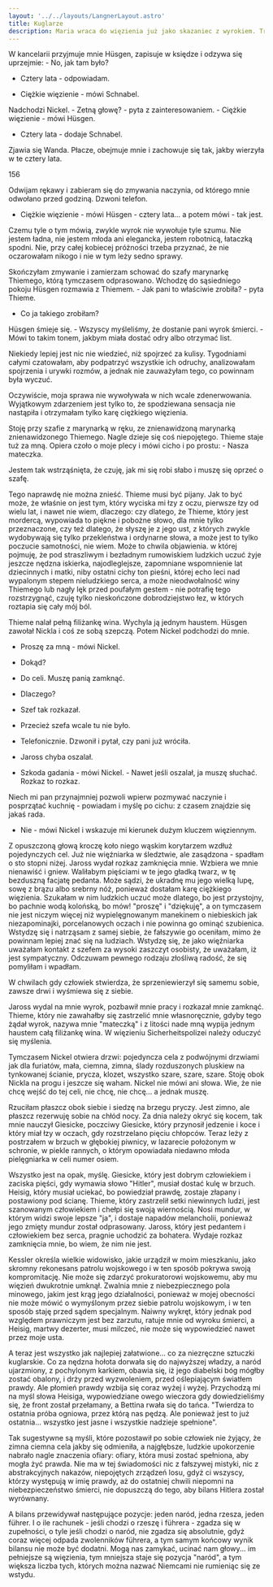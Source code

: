```yaml
---
layout: '../../layouts/LangnerLayout.astro'
title: Kuglarze
description: Maria wraca do więzienia już jako skazaniec z wyrokiem. Traci i pracę i możliwość opuszczenia celi.
---
```


W kancelarii przyjmuje mnie Hüsgen, zapisuje w księdze i odzywa się uprzejmie: - No, jak tam było?

- Cztery lata - odpowiadam.

- Ciężkie więzienie - mówi Schnabel.

Nadchodzi Nickel. - Zetną głowę? - pyta z zainteresowaniem. - Ciężkie więzienie - mówi Hüsgen.

- Cztery lata - dodaje Schnabel.

Zjawia się Wanda. Płacze, obejmuje mnie i zachowuje się tak, jakby wierzyła w te cztery lata.

156

Odwijam rękawy i zabieram się do zmywania naczynia, od którego mnie odwołano przed godziną. Dzwoni telefon.

- Ciężkie więzienie - mówi Hüsgen - cztery lata... a potem mówi - tak jest.

Czemu tyle o tym mówią, zwykle wyrok nie wywołuje tyle szumu. Nie jestem ładna, nie jestem młoda ani elegancka, jestem robotnicą, łataczką spodni. Nie, przy całej kobiecej próżności trzeba przyznać, że nie oczarowałam nikogo i nie w tym leży sedno sprawy.

Skończyłam zmywanie i zamierzam schować do szafy marynarkę Thiemego, którą tymczasem odprasowano. Wchodzę do sąsiedniego pokoju Hüsgen rozmawia z Thiemem. - Jak pani to właściwie zrobiła? - pyta Thieme.

- Co ja takiego zrobiłam?

Hüsgen śmieje się. - Wszyscy myśleliśmy, że dostanie pani wyrok śmierci. - Mówi to takim tonem, jakbym miała dostać odry albo otrzymać list.

Niekiedy lepiej jest nic nie wiedzieć, niż spojrzeć za kulisy. Tygodniami całymi czatowałam, aby podpatrzyć wszystkie ich odruchy, analizowałam spojrzenia i urywki rozmów, a jednak nie zauważyłam tego, co powinnam była wyczuć.

Oczywiście, moja sprawa nie wywoływała w nich wcale zdenerwowania. Wyjątkowym zdarzeniem jest tylko to, że spodziewana sensacja nie nastąpiła i otrzymałam tylko karę ciężkiego więzienia.

Stoję przy szafie z marynarką w ręku, ze znienawidzoną marynarką znienawidzonego Thiemego. Nagle dzieje się coś niepojętego. Thieme staje tuż za mną. Opiera czoło o moje plecy i mówi cicho i po prostu: - Nasza mateczka.

Jestem tak wstrząśnięta, że czuję, jak mi się robi słabo i muszę się oprzeć o szafę.

Tego naprawdę nie można znieść. Thieme musi być pijany. Jak to być może, że właśnie on jest tym, który wyciska mi łzy z oczu, pierwsze łzy od wielu lat, i nawet nie wiem, dlaczego: czy dlatego, że Thieme, który jest mordercą, wypowiada to piękne i pobożne słowo, dla mnie tylko przeznaczone, czy też dlatego, że słyszę je z jego ust, z których zwykle wydobywają się tylko przekleństwa i ordynarne słowa, a może jest to tylko poczucie samotności, nie wiem. Może to chwila objawienia. w której pojmuję, że pod straszliwym i bezładnym rumowiskiem ludzkich uczuć żyje jeszcze nędzna iskierka, najodleglejsze, zapomniane wspomnienie lat dziecinnych i matki, niby ostatni cichy ton pieśni, której echo leci nad wypalonym stepem nieludzkiego serca, a może nieodwołalność winy Thiemego lub nagły lęk przed poufałym gestem - nie potrafię tego rozstrzygnąć, czuję tylko nieskończone dobrodziejstwo łez, w których roztapia się cały mój ból.

Thieme nalał pełną filiżankę wina. Wychyla ją jednym haustem. Hüsgen zawołał Nickla i coś ze sobą szepczą. Potem Nickel podchodzi do mnie.

- Proszę za mną - mówi Nickel.

- Dokąd?

- Do celi. Muszę panią zamknąć.

- Dlaczego?

- Szef tak rozkazał.

- Przecież szefa wcale tu nie było.

- Telefonicznie. Dzwonił i pytał, czy pani już wróciła.

- Jaross chyba oszalał.

- Szkoda gadania - mówi Nickel. - Nawet jeśli oszalał, ja muszę słuchać. Rozkaz to rozkaz.

Niech mi pan przynajmniej pozwoli wpierw pozmywać naczynie i posprzątać kuchnię - powiadam i myślę po cichu: z czasem znajdzie się jakaś rada.

- Nie - mówi Nickel i wskazuje mi kierunek dużym kluczem więziennym.

Z opuszczoną głową kroczę koło niego wąskim korytarzem wzdłuż pojedynczych cel. Już nie więźniarka w śledztwie, ale zasądzona - spadłam o sto stopni niżej. Jaross wydał rozkaz zamknięcia mnie. Wzbiera we mnie nienawiść i gniew. Waliłabym pięściami w te jego gładką twarz, w tę bezduszną facjatę pedanta. Może sądzi, że ukradnę mu jego wielką lupę, sowę z brązu albo srebrny nóż, ponieważ dostałam karę ciężkiego więzienia. Szukałam w nim ludzkich uczuć może dlatego, bo jest przystojny, bo pachnie wodą kolońską, bo mów! "proszę" i "dziękuję", a on tymczasem nie jest niczym więcej niż wypielęgnowanym manekinem o niebieskich jak niezapominajki, porcelanowych oczach i nie powinna go ominąć szubienica. Wstydzę się i natrząsam z samej siebie, że fałszywie go oceniłam, mimo że powinnam lepiej znać się na ludziach. Wstydzę się, że jako więźniarka uważałam kontakt z szefem za wysoki zaszczyt osobisty, że uważałam, iż jest sympatyczny. Odczuwam pewnego rodzaju złośliwą radość, że się pomyliłam i wpadłam.

W chwilach gdy człowiek stwierdza, że sprzeniewierzył się samemu sobie, zawsze drwi i wyśmiewa się z siebie.

Jaross wydal na mnie wyrok, pozbawił mnie pracy i rozkazał mnie zamknąć. Thieme, który nie zawahałby się zastrzelić mnie własnoręcznie, gdyby tego żądał wyrok, nazywa mnie "mateczką" i z litości nade mną wypija jednym haustem całą filiżankę wina. W więzieniu Sicherheitspolizei należy oduczyć się myślenia.

Tymczasem Nickel otwiera drzwi: pojedyncza cela z podwójnymi drzwiami jak dla furiatów, mała, ciemna, zimna, ślady rozduszonych pluskiew na tynkowanej ścianie, prycza, klozet, wszystko szare, szare, szare. Stoję obok Nickla na progu i jeszcze się waham. Nickel nie mówi ani słowa. Wie, że nie chcę wejść do tej celi, nie chcę, nie chcę... a jednak muszę.

Rzuciłam płaszcz obok siebie i siedzę na brzegu pryczy. Jest zimno, ale płaszcz rezerwuję sobie na chłód nocy. Za dnia należy okryć się kocem, tak mnie nauczył Giesicke, poczciwy Giesicke, który przynosił jedzenie i koce i który miał łzy w oczach, gdy rozstrzelano pięciu chłopców. Teraz leży z postrzałem w brzuch w głębokiej piwnicy, w lazarecie położonym w schronie, w piekle rannych, o którym opowiadała niedawno młoda pielęgniarka w celi numer osiem.

Wszystko jest na opak, myślę. Giesicke, który jest dobrym człowiekiem i zaciska pięści, gdy wymawia słowo "Hitler", musiał dostać kulę w brzuch. Heisig, który musiał uciekać, bo powiedział prawdę, zostaje złapany i postawiony pod ścianę. Thieme, który zastrzelił setki niewinnych ludzi, jest szanowanym człowiekiem i chełpi się swoją wiernością. Nosi mundur, w którym widzi swoje lepsze "ja", i dostaje napadów melancholii, ponieważ jego zmięty mundur został odprasowany. Jaross, który jest pedantem i człowiekiem bez serca, pragnie uchodzić za bohatera. Wydaje rozkaz zamknięcia mnie, bo wiem, że nim nie jest.

Kessler określa wielkie widowisko, jakie urządził w moim mieszkaniu, jako skromny rekonesans patrolu wojskowego i w ten sposób pokrywa swoją kompromitację. Nie może się zdarzyć prokuratorowi wojskowemu, aby mu więzień dwukrotnie umknął. Zwalnia mnie z niebezpiecznego pola minowego, jakim jest krąg jego działalności, ponieważ w mojej obecności nie może mówić o wymyślonym przez siebie patrolu wojskowym, i w ten sposób staję przed sądem specjalnym. Naiwny wykręt, który jednak pod względem prawniczym jest bez zarzutu, ratuje mnie od wyroku śmierci, a Heisig, martwy dezerter, musi milczeć, nie może się wypowiedzieć nawet przez moje usta.

A teraz jest wszystko jak najlepiej załatwione... co za niezręczne sztuczki kuglarskie. Co za nędzna hołota dorwała się do najwyższej władzy, a naród ujarzmiony, z pochylonym karkiem, obawia się, iż jego diabelski bóg mógłby zostać obalony, i drży przed wyzwoleniem, przed oślepiającym światłem prawdy. Ale płomień prawdy wzbija się coraz wyżej i wyżej. Przychodzą mi na myśl słowa Heisiga, wypowiedziane owego wieczora gdy dowiedzieliśmy się, że front został przełamany, a Bettina rwała się do tańca. "Twierdza to ostatnia próba ogniowa, przez którą nas pędzą. Ale ponieważ jest to już ostatnia... wszystko jest jasne i wszystkie nadzieje spełnione".

Tak sugestywne są myśli, które pozostawił po sobie człowiek nie żyjący, że zimna ciemna cela jakby się odmieniła, a najgłębsze, ludzkie upokorzenie nabrało nagle znaczenia ofiary: ofiary, która musi zostać spełniona, aby mogła żyć prawda. Nie ma w tej świadomości nic z fałszywej mistyki, nic z abstrakcyjnych nakazów, niepojętych zrządzeń losu, gdyż ci wszyscy, którzy występują w imię prawdy, aż do ostatniej chwili niepomni na niebezpieczeństwo śmierci, nie dopuszczą do tego, aby bilans Hitlera został wyrównany.

A bilans przewidywał następujące pozycje: jeden naród, jedna rzesza, jeden führer. I o ile rachunek - jeśli chodzi o rzeszę i führera - zgadza się w zupełności, o tyle jeśli chodzi o naród, nie zgadza się absolutnie, gdyż coraz więcej odpada zwolenników führera, a tym samym końcowy wynik bilansu nie może być dodatni. Mogą nas zamykać, ucinać nam głowy... im pełniejsze są więzienia, tym mniejsza staje się pozycja "naród", a tym większa liczba tych, których można nazwać Niemcami nie rumieniąc się ze wstydu.

